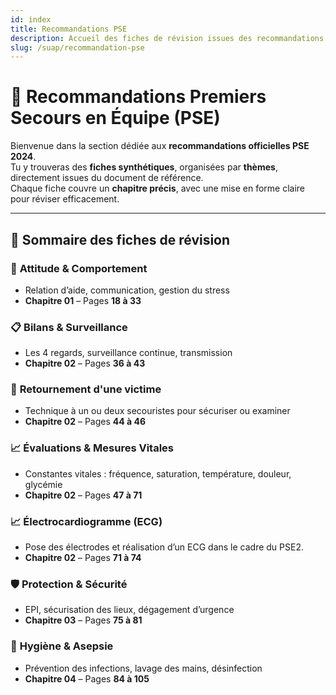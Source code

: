 ---
id: index
title: Recommandations PSE
description: Accueil des fiches de révision issues des recommandations officielles Premiers Secours en Équipe (PSE)
slug: /suap/recommandation-pse
---


# 📘 Recommandations Premiers Secours en Équipe (PSE)

Bienvenue dans la section dédiée aux **recommandations officielles PSE 2024**.  
Tu y trouveras des **fiches synthétiques**, organisées par **thèmes**, directement issues du document de référence.  
Chaque fiche couvre un **chapitre précis**, avec une mise en forme claire pour réviser efficacement.

---

## 🧾 Sommaire des fiches de révision

<div className="suap-grid">

  <div className="suap-card">
    <h3>🧠 <Link to="/docs/suap/recommandation-pse/pse-attitude-comportement">Attitude & Comportement</Link></h3>
    <ul>
      <li>Relation d’aide, communication, gestion du stress</li>
      <li><strong>Chapitre 01</strong> – Pages <strong>18 à 33</strong></li>
    </ul>
  </div>

  <div className="suap-card">
    <h3>📋 <Link to="/docs/suap/recommandation-pse/pse-bilans">Bilans & Surveillance</Link></h3>
    <ul>
      <li>Les 4 regards, surveillance continue, transmission</li>
      <li><strong>Chapitre 02</strong> – Pages <strong>36 à 43</strong></li>
    </ul>
  </div>

  <div className="suap-card">
    <h3>🔁 <Link to="/docs/suap/recommandation-pse/pse-retournement-victime">Retournement d'une victime</Link></h3>
    <ul>
      <li>Technique à un ou deux secouristes pour sécuriser ou examiner</li>
      <li><strong>Chapitre 02</strong> – Pages <strong>44 à 46</strong></li>
    </ul>
  </div>

  <div className="suap-card">
    <h3>📈 <Link to="/docs/suap/recommandation-pse/pse-evaluations-mesures">Évaluations & Mesures Vitales</Link></h3>
    <ul>
      <li>Constantes vitales : fréquence, saturation, température, douleur, glycémie</li>
      <li><strong>Chapitre 02</strong> – Pages <strong>47 à 71</strong></li>
    </ul>
  </div>

  <div className="suap-card">
      <h3>📈 <Link to="/docs/suap/recommandation-pse/electrocardiogramme">Électrocardiogramme (ECG)</Link></h3>
      <ul>
        <li>Pose des électrodes et réalisation d’un ECG dans le cadre du PSE2.</li>
        <li><strong>Chapitre 02</strong> – Pages <strong>71 à 74</strong></li>
      </ul>
  </div>


  <div className="suap-card">
    <h3>🛡️ <Link to="/docs/suap/recommandation-pse/protection-et-securite">Protection & Sécurité</Link></h3>
    <ul>
      <li>EPI, sécurisation des lieux, dégagement d’urgence</li>
      <li><strong>Chapitre 03</strong> – Pages <strong>75 à 81</strong></li>
    </ul>
  </div>

  <div className="suap-card">
    <h3>🧼 <Link to="/docs/suap/recommandation-pse/hygiene-et-asepsie">Hygiène & Asepsie</Link></h3>
    <ul>
      <li>Prévention des infections, lavage des mains, désinfection</li>
      <li><strong>Chapitre 04</strong> – Pages <strong>84 à 105</strong></li>
    </ul>
  </div>

</div>
